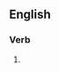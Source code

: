 ==English==

===Verb===
{{head|en|present participle}}

# {{present participle of|clothesline|lang=en|nocat=1}}